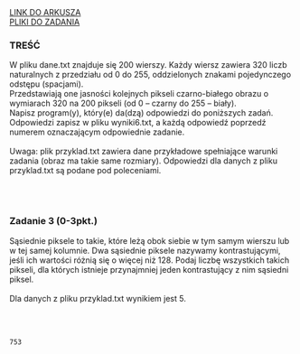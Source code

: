 
<div className="box_link"><a className="link  link_materials" target="_blank" href="https://cke.gov.pl/images/_EGZAMIN_MATURALNY_OD_2015/Arkusze_egzaminacyjne/2017/formula_od_2015/informatyka/MIN-R2_1P-172.pdf">LINK DO ARKUSZA</a>
<br/>
<a className="link  link_materials" href="http://cke.gov.pl/images/_EGZAMIN_MATURALNY_OD_2015/Arkusze_egzaminacyjne/2017/formula_od_2015/informatyka/Dane_PR2.zip">PLIKI DO ZADANIA</a>
<br/>
</div>

### TREŚĆ
W pliku dane.txt znajduje się 200 wierszy. Każdy wiersz zawiera 320 liczb naturalnych
z przedziału od 0 do 255, oddzielonych znakami pojedynczego odstępu (spacjami).<br/>
Przedstawiają one jasności kolejnych pikseli czarno-białego obrazu o wymiarach 320 na 200
pikseli (od 0 – czarny do 255 – biały).<br/>
Napisz program(y), który(e) da(dzą) odpowiedzi do poniższych zadań. Odpowiedzi zapisz
w pliku wyniki6.txt, a każdą odpowiedź poprzedź numerem oznaczającym odpowiednie
zadanie.<br/><br/>
<span className="bold">Uwaga</span>: plik przyklad.txt zawiera dane przykładowe spełniające warunki zadania (obraz
ma takie same rozmiary). Odpowiedzi dla danych z pliku przyklad.txt są podane pod
poleceniami. 

<br/><br/>

### Zadanie 3   (0-3pkt.)
Sąsiednie piksele to takie, które leżą obok siebie w tym samym wierszu lub w tej samej
kolumnie. Dwa sąsiednie piksele nazywamy kontrastującymi, jeśli ich wartości różnią się
o więcej niż 128. Podaj liczbę wszystkich takich pikseli, dla których istnieje przynajmniej jeden
kontrastujący z nim sąsiedni piksel.<br/><br/>
Dla danych z pliku przyklad.txt wynikiem jest 5. 

<br/><br/>

<Dropdown title="ODPOWIEDŹ">

```
753
```
</Dropdown>

<Dropdown title="PRZYKŁADOWE ROZWIĄZANIE">
</Dropdown>

<Dropdown title="PRZYKŁADOWE ROZWIĄZANIE">
</Dropdown>